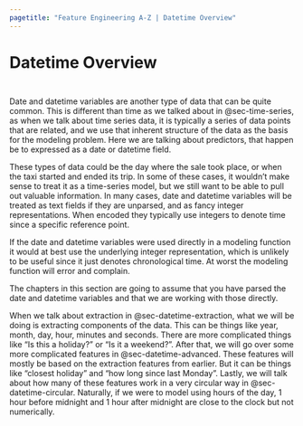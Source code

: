 ```yaml
---
pagetitle: "Feature Engineering A-Z | Datetime Overview"
---
```


# Datetime Overview {#sec-datetime}

::: {style="visibility: hidden; height: 0px;"}
## Datetime Overview
:::

Date and datetime variables are another type of data that can be quite common. This is different than time as we talked about in @sec-time-series, as when we talk about time series data, it is typically a series of data points that are related, and we use that inherent structure of the data as the basis for the modeling problem. Here we are talking about predictors, that happen be to expressed as a date or datetime field. 

These types of data could be the day where the sale took place, or when the taxi started and ended its trip. In some of these cases, it wouldn't make sense to treat it as a time-series model, but we still want to be able to pull out valuable information. In many cases, date and datetime variables will be treated as text fields if they are unparsed, and as fancy integer representations. When encoded they typically use integers to denote time since a specific reference point.

If the date and datetime variables were used directly in a modeling function it would at best use the underlying integer representation, which is unlikely to be useful since it just denotes chronological time. At worst the modeling function will error and complain.

The chapters in this section are going to assume that you have parsed the date and datetime variables and that we are working with those directly.

When we talk about extraction in @sec-datetime-extraction, what we will be doing is extracting components of the data. This can be things like year, month, day, hour, minutes and seconds. There are more complicated things like "Is this a holiday?" or "Is it a weekend?". After that, we will go over some more complicated features in @sec-datetime-advanced. These features will mostly be based on the extraction features from earlier. But it can be things like "closest holiday" and "how long since last Monday". Lastly, we will talk about how many of these features work in a very circular way in @sec-datetime-circular. Naturally, if we were to model using hours of the day, 1 hour before midnight and 1 hour after midnight are close to the clock but not numerically.
